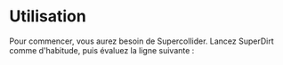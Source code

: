 = Utilisation =
Pour commencer, vous aurez besoin de Supercollider. Lancez SuperDirt comme d'habitude, puis évaluez la ligne suivante :
